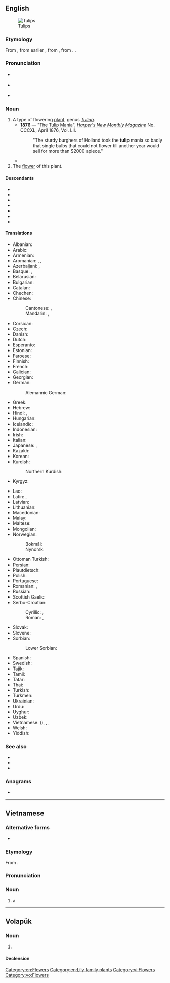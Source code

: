 {{also|TULIP|Tulip}}
==English==
[[Image:Tulipa suaveolens floriade to Canberra.jpg|thumb|Tulips]]

===Etymology===
{{root|en|ine-pro|*bʰendʰ-}}
From {{bor|en|fr|tulipe}}, from earlier {{m|fr|tulipan}}, from {{der|en|ota|دلبند|tr=tülbent, dülbent|t=cheesecloth}}, from {{der|en|fa-cls|دلبند|tr=dulband|t=turban}}. {{doublet|en|turban}}.

===Pronunciation===
* {{a|GA}} {{IPA|en|/ˈtulɪp/}}
* {{a|RP}} {{IPA|en|/ˈtjuːlɪp/|/ˈtʃuːlɪp/}}
* {{audio|en|en-us-tulip.ogg|Audio (US)}}

===Noun===
{{en-noun}}

# A type of flowering [[plant]], genus ''[[Tulipa]]''.
#* '''1876''' — "[[s:The Tulip Mania|The Tulip Mania]]", ''[[w:Harper's Magazine|Harper's New Monthly Magazine]]'' No. CCCXL, April 1876, Vol. LII.
#*: "The sturdy burghers of Holland took the '''tulip''' mania so badly that single bulbs that could not flower till another year would sell for more than $2000 apiece."
#* {{RQ:Maxwell Mirror and the Lamp|chapter=10|passage=He looked round the poor room, at the distempered walls, and the bad engravings in meretricious frames, the crinkly paper and wax flowers on the chiffonier; and he thought of a room like Father Bryan's, with panelling, with cut glass, with '''tulips''' in silver pots, such a room as he had hoped to have for his own.}}
# The [[flower]] of this plant.

====Descendants====
{{desc-top}}
* {{desc|hi|ट्यूलिप|bor=1}}
* {{desc|ga|tiúilip|bor=1}}
* {{desc|ja|チューリップ|tr=chūrippu|bor=1}}
* {{desc|ko|튤립|bor=1}}
* {{desc|gd|tiuilip|bor=1}}
* {{desc|th|ทิวลิป|bor=1}}
* {{desc|cy|tiwlip|bor=1}}
{{desc-bottom}}

====Translations====
{{trans-top|plant}}
* Albanian: {{t|sq|tulipani}}
* Arabic: {{t|ar|تُولِيب|m}}
* Armenian: {{t+|hy|վարդակակաչ}}
* Aromanian: {{t|rup|pãteadzã|f}}, {{t|rup|lalei|f}}, {{t|rup|tulipã|f}}
* Azerbaijani: {{t+|az|tülpan}}, {{t+|az|dağlaləsi}}
* Basque: {{t|eu|idibihotz}}, {{t|eu|kukupel}}
* Belarusian: {{t|be|цюльпа́н|m}}
* Bulgarian: {{t|bg|лале́|f}}
* Catalan: {{t+|ca|tulipa|f}}
* Chechen: {{t|ce|алцӀензӀам}}
* Chinese:
*: Cantonese: {{t|yue|鬱金香|sc=Hani}}, {{t|yue|郁金香|tr=wat1 gam1 hoeng1|sc=Hani}}
*: Mandarin: {{t+|cmn|鬱金香|sc=Hani}}, {{t+|cmn|郁金香|tr=yùjīnxiāng|sc=Hani}}
* Corsican: {{t|co|tulipanu|m}}
* Czech: {{t+|cs|tulipán|m}}
* Danish: {{t+|da|tulipan|c}}
* Dutch: {{t+|nl|tulp|f}}
* Esperanto: {{t|eo|tulipo}}
* Estonian: {{t|et|tulp}}
* Faroese: {{t|fo|tulipan|f}}
* Finnish: {{t+|fi|tulppaani}}
* French: {{t+|fr|tulipe|f}}
* Galician: {{t+|gl|tulipán|m}}
* Georgian: {{t|ka|ტიტა}}
* German: {{t+|de|Tulpe|f}}
*: Alemannic German: {{t|gsw|Tulipaane|f}}
* Greek: {{t+|el|τουλίπα|f}}
* Hebrew: {{t+|he|צבעוני|tr=tzivoni|sc=Hebr}}
* Hindi: {{t|hi|ट्यूलिप}}, {{t+|hi|लाला}}
* Hungarian: {{t+|hu|tulipán}}
* Icelandic: {{t|is|túlípani|m}}
* Indonesian: {{t+|id|tulip}}
* Irish: {{t|ga|tiúilip|f}}
* Italian: {{t+|it|tulipano|m}}
* Japanese: {{t+|ja|チューリップ|tr=chūrippu}}, {{t+|ja|鬱金香|tr=うこんこう, ukonkō|sc=Jpan}}
* Kazakh: {{t+|kk|қызғалдақ|sc=Cyrl}}
* Korean: {{t+|ko|튤립}}
* Kurdish:
*: Northern Kurdish: {{t+|kmr|tule}}
* Kyrgyz: {{t+|ky|жоогазын}}
{{trans-mid}}
* Lao: {{t|lo|ດອກທິວລິບ}}
* Latin: {{t+|la|tulipa|f}}, {{t|la|tulipan|f}}
* Latvian: {{t|lv|tulpe|m}}
* Lithuanian: {{t|lt|tulpė|f}}
* Macedonian: {{t|mk|лале|f}}
* Malay: {{t|ms|tulip}}
* Maltese: {{t|mt|tulipan}}
* Mongolian: {{t|mn|алтан зул}}
* Norwegian:
*: Bokmål: {{t+|nb|tulipan|m}}
*: Nynorsk: {{t|nn|tulipan|m}}
* Ottoman Turkish: {{t|ota|لاله|tr=lale|sc=ota-Arab}}
* Persian: {{t+|fa|لاله|tr=lâle}}
* Plautdietsch: {{t|pdt|Tulp|f}}
* Polish: {{t+|pl|tulipan|m-in}}
* Portuguese: {{t+|pt|túlipa|f}}
* Romanian: {{t+|ro|lalea|f}}, {{t+|ro|tulipă|f}}
* Russian: {{t+|ru|тюльпа́н|m}}
* Scottish Gaelic: {{t|gd|tiuilip|f}}
* Serbo-Croatian:
*: Cyrillic: {{t|sh|лала|f|sc=Cyrl}}, {{t|sh|тулипан|m|sc=Cyrl}}
*: Roman: {{t+|sh|lala|f}}, {{t+|sh|tulipan|m}}
* Slovak: {{t|sk|tulipán|m}}
* Slovene: {{t+|sl|tulipan|m}}
* Sorbian:
*: Lower Sorbian: {{t|dsb|tulpa|f}}
* Spanish: {{t+|es|tulipán|m}}
* Swedish: {{t+|sv|tulpan|c}}
* Tajik: {{t|tg|лола‍}}
* Tamil: {{t|ta|துலிப்|sc=Taml}}
* Tatar: {{t+|tt|лалә}}
* Thai: {{t|th|ทิวลิป|tr=thiu lip}}
* Turkish: {{t+|tr|lale}}
* Turkmen: {{t|tk|çigilden}}
* Ukrainian: {{t|uk|тюльпа́н|m}}
* Urdu: {{t+|ur|لالہ|tr=lāla|sc=ur-Arab}}
* Uyghur: {{t|ug|لالە}}
* Uzbek: {{t+|uz|lola}}
* Vietnamese: {{t|vi|uất kim hương}} ({{t|vi|鬱金香|sc=Hani}}), {{t|vi|uất kim cương}}, {{t+|vi|tulip}}, {{t|vi|tu-líp}}
* Welsh: {{t|cy|tiwlip|f}}
* Yiddish: {{t|yi|טולפּאַן|m}}
{{trans-bottom}}

===See also===
* {{pedia}}
* {{comcatlite|Tulipa|i=1}}
* {{specieslite|Tulipa|i=1}}

===Anagrams===
* {{anagrams|en|a=ilptu|lit up|uplit|uptil}}

[[Category:en:Flowers]]
[[Category:en:Lily family plants]]

----

==Vietnamese==
{{wp|lang=vi}}

===Alternative forms===
* {{vi-l|tu-líp}}

===Etymology===
From {{bor|vi|en|tulip}}.

===Pronunciation===
{{vi-IPA|tu-líp}}

===Noun===
{{vi-noun}}

# {{lb|vi|botany}} a {{l|en|tulip}}
#: {{syn|vi|uất kim hương|uất kim cương}}

[[Category:vi:Flowers]]

----

==Volapük==

===Noun===
{{vo-noun}}

# {{l|en|tulip}}

====Declension====
{{vo-decl-noun}}

[[Category:vo:Flowers]]